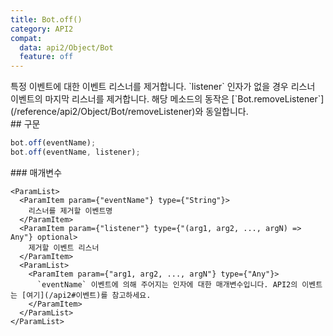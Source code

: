 ```yaml
---
title: Bot.off()
category: API2
compat:
  data: api2/Object/Bot
  feature: off
---
```


<Section>
  특정 이벤트에 대한 이벤트 리스너를 제거합니다. `listener` 인자가 없을 경우 리스너 이벤트의 마지막 리스너를 제거합니다. 해당 메소드의 동작은
  [`Bot.removeListener`](/reference/api2/Object/Bot/removeListener)와 동일합니다.
</Section>
<Section>
  ## 구문

  ~~~js
  bot.off(eventName);
  bot.off(eventName, listener);
  ~~~

  <Section>
    ### 매개변수

    <ParamList>
      <ParamItem param={"eventName"} type={"String"}>
        리스너를 제거할 이벤트명
      </ParamItem>
      <ParamItem param={"listener"} type={"(arg1, arg2, ..., argN) => Any"} optional>
        제거할 이벤트 리스너
      </ParamItem>
      <ParamList>
        <ParamItem param={"arg1, arg2, ..., argN"} type={"Any"}>
          `eventName` 이벤트에 의해 주어지는 인자에 대한 매개변수입니다. API2의 이벤트는 [여기](/api2#이벤트)를 참고하세요.
        </ParamItem>
      </ParamList>
    </ParamList>
  </Section>
</Section>